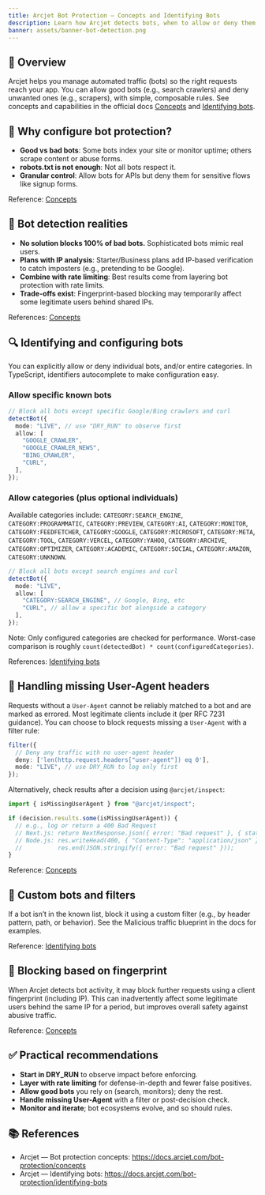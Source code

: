 ```yaml
---
title: Arcjet Bot Protection — Concepts and Identifying Bots
description: Learn how Arcjet detects bots, when to allow or deny them, how to use categories, handle missing User-Agent headers, and what to expect from fingerprint-based blocking.
banner: assets/banner-bot-detection.png
---
```


## 🤖 Overview

Arcjet helps you manage automated traffic (bots) so the right requests reach your app. You can allow good bots (e.g., search crawlers) and deny unwanted ones (e.g., scrapers), with simple, composable rules. See concepts and capabilities in the official docs [Concepts](https://docs.arcjet.com/bot-protection/concepts) and [Identifying bots](https://docs.arcjet.com/bot-protection/identifying-bots).

<YouTube id="EllhRvfC9q0"/>

## 🧭 Why configure bot protection?

- **Good vs bad bots**: Some bots index your site or monitor uptime; others scrape content or abuse forms.
- **robots.txt is not enough**: Not all bots respect it.
- **Granular control**: Allow bots for APIs but deny them for sensitive flows like signup forms.

Reference: [Concepts](https://docs.arcjet.com/bot-protection/concepts)

## 🧠 Bot detection realities

- **No solution blocks 100% of bad bots.** Sophisticated bots mimic real users.
- **Plans with IP analysis**: Starter/Business plans add IP-based verification to catch imposters (e.g., pretending to be Google).
- **Combine with rate limiting**: Best results come from layering bot protection with rate limits.
- **Trade-offs exist**: Fingerprint-based blocking may temporarily affect some legitimate users behind shared IPs.

References: [Concepts](https://docs.arcjet.com/bot-protection/concepts)

## 🔍 Identifying and configuring bots

You can explicitly allow or deny individual bots, and/or entire categories. In TypeScript, identifiers autocomplete to make configuration easy.

### Allow specific known bots

```ts
// Block all bots except specific Google/Bing crawlers and curl
detectBot({
  mode: "LIVE", // use "DRY_RUN" to observe first
  allow: [
    "GOOGLE_CRAWLER",
    "GOOGLE_CRAWLER_NEWS",
    "BING_CRAWLER",
    "CURL",
  ],
});
```

### Allow categories (plus optional individuals)

Available categories include: `CATEGORY:SEARCH_ENGINE`, `CATEGORY:PROGRAMMATIC`, `CATEGORY:PREVIEW`, `CATEGORY:AI`, `CATEGORY:MONITOR`, `CATEGORY:FEEDFETCHER`, `CATEGORY:GOOGLE`, `CATEGORY:MICROSOFT`, `CATEGORY:META`, `CATEGORY:TOOL`, `CATEGORY:VERCEL`, `CATEGORY:YAHOO`, `CATEGORY:ARCHIVE`, `CATEGORY:OPTIMIZER`, `CATEGORY:ACADEMIC`, `CATEGORY:SOCIAL`, `CATEGORY:AMAZON`, `CATEGORY:UNKNOWN`.

```ts
// Block all bots except search engines and curl
detectBot({
  mode: "LIVE",
  allow: [
    "CATEGORY:SEARCH_ENGINE", // Google, Bing, etc
    "CURL", // allow a specific bot alongside a category
  ],
});
```

Note: Only configured categories are checked for performance. Worst-case comparison is roughly `count(detectedBot) * count(configuredCategories)`.

References: [Identifying bots](https://docs.arcjet.com/bot-protection/identifying-bots)

## 🧾 Handling missing User-Agent headers

Requests without a `User-Agent` cannot be reliably matched to a bot and are marked as errored. Most legitimate clients include it (per RFC 7231 guidance). You can choose to block requests missing a `User-Agent` with a filter rule:

```ts
filter({
  // Deny any traffic with no user-agent header
  deny: ['len(http.request.headers["user-agent"]) eq 0'],
  mode: "LIVE", // use DRY_RUN to log only first
});
```

Alternatively, check results after a decision using `@arcjet/inspect`:

```ts
import { isMissingUserAgent } from "@arcjet/inspect";

if (decision.results.some(isMissingUserAgent)) {
  // e.g., log or return a 400 Bad Request
  // Next.js: return NextResponse.json({ error: "Bad request" }, { status: 400 });
  // Node.js: res.writeHead(400, { "Content-Type": "application/json" });
  //          res.end(JSON.stringify({ error: "Bad request" }));
}
```

Reference: [Concepts](https://docs.arcjet.com/bot-protection/concepts)

## 🧪 Custom bots and filters

If a bot isn’t in the known list, block it using a custom filter (e.g., by header pattern, path, or behavior). See the Malicious traffic blueprint in the docs for examples.

Reference: [Identifying bots](https://docs.arcjet.com/bot-protection/identifying-bots)

## 🧱 Blocking based on fingerprint

When Arcjet detects bot activity, it may block further requests using a client fingerprint (including IP). This can inadvertently affect some legitimate users behind the same IP for a period, but improves overall safety against abusive traffic.

Reference: [Concepts](https://docs.arcjet.com/bot-protection/concepts)

## ✅ Practical recommendations

- **Start in DRY_RUN** to observe impact before enforcing.
- **Layer with rate limiting** for defense-in-depth and fewer false positives.
- **Allow good bots** you rely on (search, monitors); deny the rest.
- **Handle missing User-Agent** with a filter or post-decision check.
- **Monitor and iterate**; bot ecosystems evolve, and so should rules.

## 📚 References

- Arcjet — Bot protection concepts: https://docs.arcjet.com/bot-protection/concepts
- Arcjet — Identifying bots: https://docs.arcjet.com/bot-protection/identifying-bots


